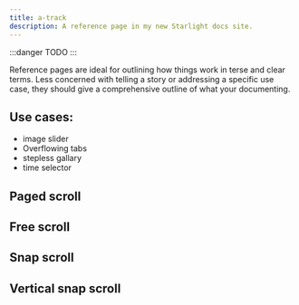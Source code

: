 ```yaml
---
title: a-track
description: A reference page in my new Starlight docs site.
---
```


:::danger
TODO
:::

Reference pages are ideal for outlining how things work in terse and clear terms.
Less concerned with telling a story or addressing a specific use case, they should give a comprehensive outline of what your documenting.

## Use cases:

- image slider
- Overflowing tabs
- stepless gallary
- time selector

<div class="not-content box">
  <h2>Paged scroll</h2>
  <a-track loop snap overflowscroll>
    <div class="flex-none w-full">
      <canvas width={720} height={480} class="w-full bg-slate-500 m-1" />
    </div>
    <div class="flex-none w-full">
      <canvas width={720} height={480} class="w-full bg-slate-400 m-1" />
    </div>
    <div class="flex-none w-full">
      <canvas width={720} height={480} class="w-full bg-slate-300 m-1" />
    </div>
    <div class="flex-none w-full">
      <canvas width={720} height={480} class="w-full bg-slate-200 m-1" />
    </div>
    <div class="flex-none w-full">
      <canvas width={720} height={480} class="w-full bg-slate-100 m-1" />
    </div>
    <div class="flex-none w-full">
      <canvas width={720} height={480} class="w-full bg-slate-600 m-1" />
    </div>
  </a-track>
</div>

<div class="not-content box">
  <h2>Free scroll</h2>
  <a-track overflowscroll>
    <div>
      <canvas class="bg-slate-500 m-1" />
    </div>
    <div>
      <canvas class="bg-slate-500 m-1" />
    </div>
    <div>
      <canvas class="bg-slate-500 m-1" />
    </div>
    <div>
      <canvas class="bg-slate-500 m-1" />
    </div>
    <div>
      <canvas class="bg-slate-500 m-1" />
    </div>
    <div>
      <canvas class="bg-slate-500 m-1" />
    </div>
  </a-track>
</div>

<div class="not-content box">
  <h2>Snap scroll</h2>
  <a-track value="1" snap class="images max-w-[100vw] pl-[calc(50%-55px)] lg:pl-[calc(50%-140px)]">
    <div class="flex-none p-2">
      <canvas width={280} height={280} class="bg-slate-500 m-1" />
    </div>
    <div class="flex-none p-2">
      <canvas width={280} height={280} class="bg-slate-500 m-1" />
    </div>
    <div class="flex-none p-2">
      <canvas width={280} height={280} class="bg-slate-500 m-1" />
    </div>
    <div class="flex-none p-2">
      <canvas width={280} height={280} class="bg-slate-500 m-1" />
    </div>
    <div class="flex-none p-2">
      <canvas width={280} height={280} class="bg-slate-500 m-1" />
    </div>
    <div class="flex-none p-2">
      <canvas width={280} height={280} class="bg-slate-500 m-1" />
    </div>
    <div class="flex-none p-2">
      <canvas width={280} height={280} class="bg-slate-500 m-1" />
    </div>
    <div class="flex-none p-2">
      <canvas width={280} height={280} class="bg-slate-500 m-1" />
    </div>
    <div class="flex-none p-2">
      <canvas width={280} height={280} class="bg-slate-500 m-1" />
    </div>
    <div class="flex-none p-2">
      <canvas width={280} height={280} class="bg-slate-500 m-1" />
    </div>
    <div class="flex-none p-2">
      <canvas width={280} height={280} class="bg-slate-500 m-1" />
    </div>
    <div class="flex-none p-2">
      <canvas width={280} height={280} class="bg-slate-500 m-1" />
    </div>
    <div class="flex-none p-2">
      <canvas width={280} height={280} class="bg-slate-500 m-1" />
    </div>
    <div class="flex-none p-2">
      <canvas width={280} height={280} class="bg-slate-500 m-1" />
    </div>
  </a-track>
</div>

<div class="not-content box">
  <h2>Vertical snap scroll</h2>
  <a-track snap
                class="flex h-[250px] flex-col overflow-hidden pt-[95px]"
                value="1"
                vertical>
    <div class="flex-none py-2 font-bold opacity-40 [&[active]]:opacity-100">
      <canvas width={200} height={64} class="bg-slate-500 m-1" />
    </div>
    <div class="flex-none py-2 font-bold opacity-40 [&[active]]:opacity-100">
      <canvas width={200} height={64} class="bg-slate-500 m-1" />
    </div>
    <div class="flex-none py-2 font-bold opacity-40 [&[active]]:opacity-100">
      <canvas width={200} height={64} class="bg-slate-500 m-1" />
    </div>
    <div class="flex-none py-2 font-bold opacity-40 [&[active]]:opacity-100">
      <canvas width={200} height={64} class="bg-slate-500 m-1" />
    </div>
    <div class="flex-none py-2 font-bold opacity-40 [&[active]]:opacity-100">
      <canvas width={200} height={64} class="bg-slate-500 m-1" />
    </div>
    <div class="flex-none py-2 font-bold opacity-40 [&[active]]:opacity-100">
      <canvas width={200} height={64} class="bg-slate-500 m-1" />
    </div>
    <div class="flex-none py-2 font-bold opacity-40 [&[active]]:opacity-100">
      <canvas width={200} height={64} class="bg-slate-500 m-1" />
    </div>
    <div class="flex-none py-2 font-bold opacity-40 [&[active]]:opacity-100">
      <canvas width={200} height={64} class="bg-slate-500 m-1" />
    </div>
    <div class="flex-none py-2 font-bold opacity-40 [&[active]]:opacity-100">
      <canvas width={200} height={64} class="bg-slate-500 m-1" />
    </div>
  </a-track>
</div>
